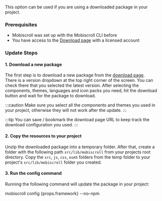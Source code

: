 
This option can be used if you are using a downloaded package in your project.

### Prerequisites

* Mobiscroll was set up with the Mobiscroll CLI before
* You have access to the [Download page](https://download.mobiscroll.com) with a licensed account

### Update Steps

#### 1. Download a new package

The first step is to download a new package from the [download page](https://download.mobiscroll.com). There is a version dropdown at the top right corner of the screen. You can check there that you selected the latest version. After selecting the components, themes, languages and icon packs you need, hit the download button and wait for the package to download.

:::caution
Make sure you select all the components and themes you used in your project, otherwise they will not work after the update.
:::

:::tip
You can save / bookmark the download page URL to keep track the download configuration you used.
:::

#### 2. Copy the resources to your project

Unzip the downloaded package into a temporary folder.
After that, create a folder with the following path `src/lib/mobiscroll` from your projects root directory.
Copy the `src`, `js`, `css`, `esm5` folders from the temp folder to your project's `src/lib/mobiscroll` folder you created.

#### 3. Run the config command

Running the following command will update the package in your project:

<CodeBlock language="bash">
mobiscroll config {props.framework} --no-npm
</CodeBlock>